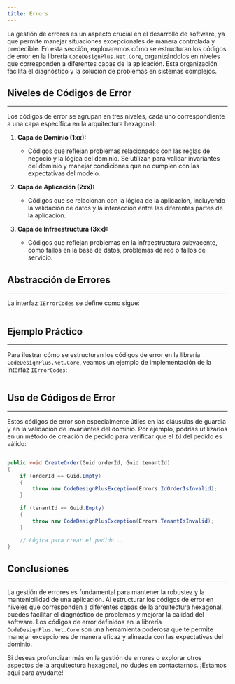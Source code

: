 ```yaml
---
title: Errors
---
```


La gestión de errores es un aspecto crucial en el desarrollo de software, ya que permite manejar situaciones excepcionales de manera controlada y predecible. En esta sección, exploraremos cómo se estructuran los códigos de error en la librería `CodeDesignPlus.Net.Core`, organizándolos en niveles que corresponden a diferentes capas de la aplicación. Esta organización facilita el diagnóstico y la solución de problemas en sistemas complejos.

## Niveles de Códigos de Error
---

Los códigos de error se agrupan en tres niveles, cada uno correspondiente a una capa específica en la arquitectura hexagonal:

1. **Capa de Dominio (1xx):** 
   - Códigos que reflejan problemas relacionados con las reglas de negocio y la lógica del dominio. Se utilizan para validar invariantes del dominio y manejar condiciones que no cumplen con las expectativas del modelo.

2. **Capa de Aplicación (2xx):** 
   - Códigos que se relacionan con la lógica de la aplicación, incluyendo la validación de datos y la interacción entre las diferentes partes de la aplicación.

3. **Capa de Infraestructura (3xx):**
   - Códigos que reflejan problemas en la infraestructura subyacente, como fallos en la base de datos, problemas de red o fallos de servicio.

## Abstracción de Errores
---

La interfaz `IErrorCodes` se define como sigue:

```csharp url="packages/CodeDesignPlus.Net.Core/src/CodeDesignPlus.Net.Core.Abstractions/IErrorCodes.cs" 
```

## Ejemplo Práctico
---

Para ilustrar cómo se estructuran los códigos de error en la librería `CodeDesignPlus.Net.Core`, veamos un ejemplo de implementación de la interfaz `IErrorCodes`:

```csharp url="samples/CodeDesignPlus.Net.Core.Sample/Resources/Errors/Errors.cs" 
```

## Uso de Códigos de Error
---

Estos códigos de error son especialmente útiles en las cláusulas de guardia y en la validación de invariantes del dominio. Por ejemplo, podrías utilizarlos en un método de creación de pedido para verificar que el `Id` del pedido es válido:

```csharp

public void CreateOrder(Guid orderId, Guid tenantId)
{
    if (orderId == Guid.Empty)
    {
        throw new CodeDesignPlusException(Errors.IdOrderIsInvalid);
    }

    if (tenantId == Guid.Empty)
    {
        throw new CodeDesignPlusException(Errors.TenantIsInvalid);
    }

    // Lógica para crear el pedido...
}

```

## Conclusiones
---

La gestión de errores es fundamental para mantener la robustez y la mantenibilidad de una aplicación. Al estructurar los códigos de error en niveles que corresponden a diferentes capas de la arquitectura hexagonal, puedes facilitar el diagnóstico de problemas y mejorar la calidad del software. Los códigos de error definidos en la librería `CodeDesignPlus.Net.Core` son una herramienta poderosa que te permite manejar excepciones de manera eficaz y alineada con las expectativas del dominio.

Si deseas profundizar más en la gestión de errores o explorar otros aspectos de la arquitectura hexagonal, no dudes en contactarnos. ¡Estamos aquí para ayudarte!
